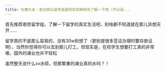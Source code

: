 ```yaml
---
title: 吐槽大会｜各位想以留学逃避现实的麻烦先了解一下吧（不以润...
---
```



<Forum groupName="真的需要这份文凭吗？" groupUrl="https://www.douban.com/group/fucking_diploma/" archivedAt="2025-05-16T14:59:12.321Z">
  <Post
    id="276954798"
    title="吐槽大会｜各位想以留学逃避现实的麻烦先了解一下吧（不以润..."
    url="https://www.douban.com/group/topic/276954798/?_spm_id=MjAzMjE4Mzg1"
    pubTime="2022-10-19"
    highlightUserId="191397140"
  >
首先推荐艰苦留学组，了解一下留学的真实生活吧，别啥都不知道就在那儿异想天开......

留学真的不是那么容易的，没有30w别想了（更别提很多签证办理时要存款证明），当然你觉得你可以去到那儿打工，但现实是，在校学生想要打工真的非常难，国外的课业也并不轻松

虽然整天说什么xx水硕，但那繁重的课业真的水吗？！


  </Post>
</Forum>
